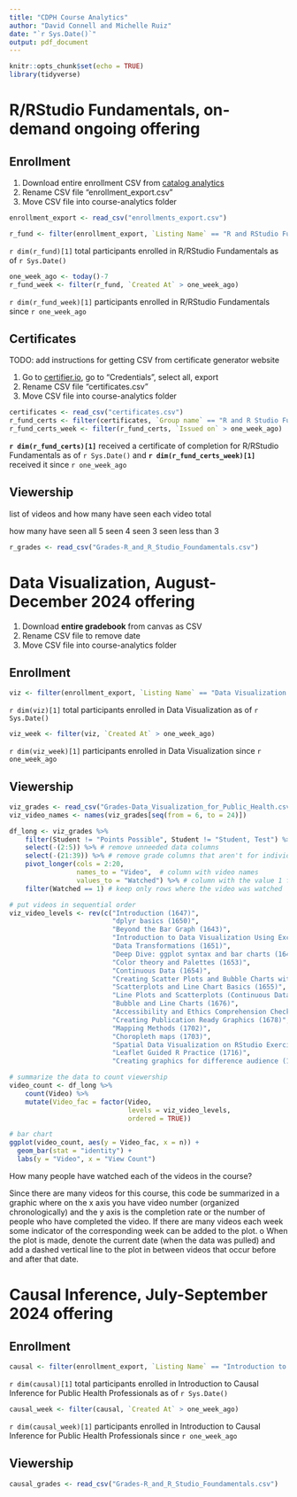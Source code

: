 ```yaml
---
title: "CDPH Course Analytics"
author: "David Connell and Michelle Ruiz"
date: "`r Sys.Date()`"
output: pdf_document
---
```


```r
knitr::opts_chunk$set(echo = TRUE)
library(tidyverse)
```



# R/RStudio Fundamentals, on-demand ongoing offering

## Enrollment

1. Download entire enrollment CSV from [catalog analytics](https://cdph.catalog.instructure.com/new_analytics/listings)
2. Rename CSV file "enrollment_export.csv"
3. Move CSV file into course-analytics folder

```r
enrollment_export <- read_csv("enrollments_export.csv")
```

```r
r_fund <- filter(enrollment_export, `Listing Name` == "R and RStudio Fundamentals")
```

`r dim(r_fund)[1]` total participants enrolled in R/RStudio Fundamentals as of `r Sys.Date()`

```r
one_week_ago <- today()-7
r_fund_week <- filter(r_fund, `Created At` > one_week_ago)
```

`r dim(r_fund_week)[1]` participants enrolled in R/RStudio Fundamentals since `r one_week_ago`

## Certificates

TODO: add instructions for getting CSV from certificate generator website

1. Go to [certifier.io](https://certifier.io/), go to "Credentials", select all, export
2. Rename CSV file "certificates.csv"
3. Move CSV file into course-analytics folder

```r
certificates <- read_csv("certificates.csv")
r_fund_certs <- filter(certificates, `Group name` == "R and R Studio Fundamentals")
r_fund_certs_week <- filter(r_fund_certs, `Issued on` > one_week_ago)
```

**`r dim(r_fund_certs)[1]`** received a certificate of completion for R/RStudio Fundamentals as of `r Sys.Date()` and **`r dim(r_fund_certs_week)[1]`** received it since `r one_week_ago`

## Viewership

list of videos and how many have seen each video total

how many have seen all 5
seen 4
seen 3
seen less than 3

```r
r_grades <- read_csv("Grades-R_and_R_Studio_Foundamentals.csv")
```



# Data Visualization, August-December 2024 offering

1. Download **entire gradebook** from canvas as CSV
2. Rename CSV file to remove date
3. Move CSV file into course-analytics folder 

## Enrollment

```r
viz <- filter(enrollment_export, `Listing Name` == "Data Visualization for Public Health")
```

`r dim(viz)[1]` total participants enrolled in Data Visualization as of `r Sys.Date()`

```r
viz_week <- filter(viz, `Created At` > one_week_ago)
```

`r dim(viz_week)[1]` participants enrolled in Data Visualization since `r one_week_ago`

## Viewership

```r
viz_grades <- read_csv("Grades-Data_Visualization_for_Public_Health.csv")
viz_video_names <- names(viz_grades[seq(from = 6, to = 24)])
```

```r
df_long <- viz_grades %>%
    filter(Student != "Points Possible", Student != "Student, Test") %>% # remove "points possible row from gradebook and the test student
    select(-(2:5)) %>% # remove unneeded data columns
    select(-(21:39)) %>% # remove grade columns that aren't for individual videos
    pivot_longer(cols = 2:20,
                 names_to = "Video",  # column with video names
                 values_to = "Watched") %>% # column with the value 1 for "watched"
    filter(Watched == 1) # keep only rows where the video was watched

# put videos in sequential order
viz_video_levels <- rev(c("Introduction (1647)",
                          "dplyr basics (1650)",
                          "Beyond the Bar Graph (1643)",
                          "Introduction to Data Visualization Using Excel (1644)",
                          "Data Transformations (1651)",
                          "Deep Dive: ggplot syntax and bar charts (1645)",
                          "Color theory and Palettes (1653)",
                          "Continuous Data (1654)",
                          "Creating Scatter Plots and Bubble Charts with Excel (1685)",
                          "Scatterplots and Line Chart Basics (1655)",
                          "Line Plots and Scatterplots (Continuous Data) (1669)",
                          "Bubble and Line Charts (1676)",
                          "Accessibility and Ethics Comprehension Check in (1677)",
                          "Creating Publication Ready Graphics (1678)",
                          "Mapping Methods (1702)",
                          "Choropleth maps (1703)",
                          "Spatial Data Visualization on RStudio Exercise (1722)",
                          "Leaflet Guided R Practice (1716)",
                          "Creating graphics for difference audience (1706)",))

# summarize the data to count viewership
video_count <- df_long %>%
    count(Video) %>%
    mutate(Video_fac = factor(Video,
                              levels = viz_video_levels,
                              ordered = TRUE))
```


```r
# bar chart
ggplot(video_count, aes(y = Video_fac, x = n)) +
  geom_bar(stat = "identity") +
  labs(y = "Video", x = "View Count")
```




How many people have watched each of the videos in the course?

Since there are many videos for this course, this code be summarized in a
graphic where on the x axis you have video number (organized
chronologically) and the y axis is the completion rate or the number of
people who have completed the video. If there are many videos each
week some indicator of the corresponding week can be added to the plot.
o When the plot is made, denote the current date (when the data was pulled) and
add a dashed vertical line to the plot in between videos that occur before and
after that date.

# Causal Inference, July-September 2024 offering



## Enrollment

```r
causal <- filter(enrollment_export, `Listing Name` == "Introduction to Causal Inference for Public Health Professionals")
```

`r dim(causal)[1]` total participants enrolled in Introduction to Causal Inference for Public Health Professionals as of `r Sys.Date()`

```r
causal_week <- filter(causal, `Created At` > one_week_ago)
```

`r dim(causal_week)[1]` participants enrolled in Introduction to Causal Inference for Public Health Professionals since `r one_week_ago`

## Viewership
```r
causal_grades <- read_csv("Grades-R_and_R_Studio_Foundamentals.csv")
```

